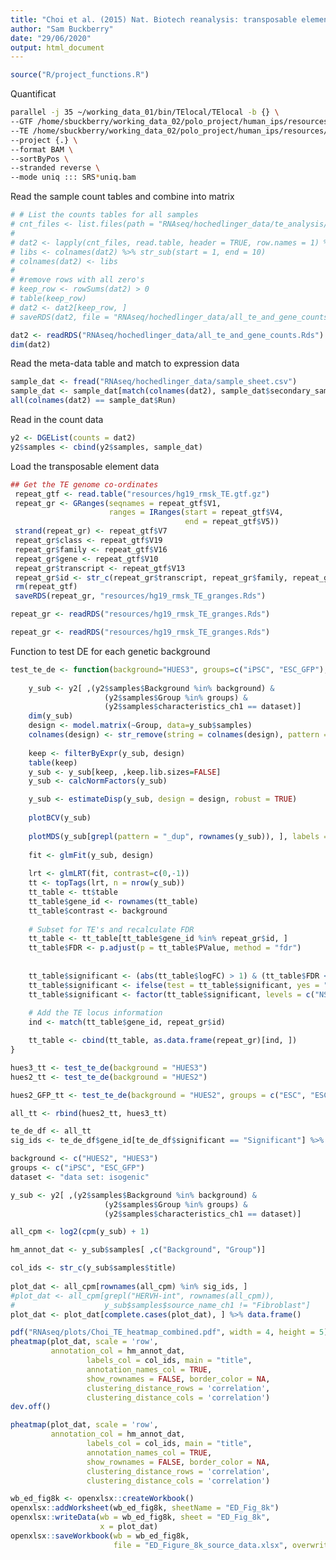 ```yaml
---
title: "Choi et al. (2015) Nat. Biotech reanalysis: transposable elements"
author: "Sam Buckberry"
date: "29/06/2020"
output: html_document
---
```


```r
source("R/project_functions.R")
```

Quantificat
```bash
parallel -j 35 ~/working_data_01/bin/TElocal/TElocal -b {} \
--GTF /home/sbuckberry/working_data_02/polo_project/human_ips/resources/hg19_ensGene_with_ercc.gtf \
--TE /home/sbuckberry/working_data_02/polo_project/human_ips/resources/hg19_rmsk_TElocus.ind \
--project {.} \
--format BAM \
--sortByPos \
--stranded reverse \
--mode uniq ::: SRS*uniq.bam
```

Read the sample count tables and combine into matrix
```r
# # List the counts tables for all samples
# cnt_files <- list.files(path = "RNAseq/hochedlinger_data/te_analysis/", full.names = TRUE, pattern = "cntTable.gz")
# 
# dat2 <- lapply(cnt_files, read.table, header = TRUE, row.names = 1) %>% do.call(cbind, .)
# libs <- colnames(dat2) %>% str_sub(start = 1, end = 10)
# colnames(dat2) <- libs
# 
# #remove rows with all zero's 
# keep_row <- rowSums(dat2) > 0
# table(keep_row)
# dat2 <- dat2[keep_row, ]
# saveRDS(dat2, file = "RNAseq/hochedlinger_data/all_te_and_gene_counts.Rds")

dat2 <- readRDS("RNAseq/hochedlinger_data/all_te_and_gene_counts.Rds")
dim(dat2)
```

Read the meta-data table and match to expression data
```r
sample_dat <- fread("RNAseq/hochedlinger_data/sample_sheet.csv")
sample_dat <- sample_dat[match(colnames(dat2), sample_dat$secondary_sample_accession), ]
all(colnames(dat2) == sample_dat$Run)
```


Read in the count data
```r
y2 <- DGEList(counts = dat2)
y2$samples <- cbind(y2$samples, sample_dat)
```


Load the transposable element data
```r
## Get the TE genome co-ordinates
 repeat_gtf <- read.table("resources/hg19_rmsk_TE.gtf.gz")
 repeat_gr <- GRanges(seqnames = repeat_gtf$V1,
                      ranges = IRanges(start = repeat_gtf$V4,
                                       end = repeat_gtf$V5))
 strand(repeat_gr) <- repeat_gtf$V7
 repeat_gr$class <- repeat_gtf$V19
 repeat_gr$family <- repeat_gtf$V16
 repeat_gr$gene <- repeat_gtf$V10
 repeat_gr$transcript <- repeat_gtf$V13
 repeat_gr$id <- str_c(repeat_gr$transcript, repeat_gr$family, repeat_gr$class, sep = ":")
 rm(repeat_gtf)
 saveRDS(repeat_gr, "resources/hg19_rmsk_TE_granges.Rds")

repeat_gr <- readRDS("resources/hg19_rmsk_TE_granges.Rds")
```


```r
repeat_gr <- readRDS("resources/hg19_rmsk_TE_granges.Rds")
```


Function to test DE for each genetic background
```r

test_te_de <- function(background="HUES3", groups=c("iPSC", "ESC_GFP"), dataset="data set: isogenic"){
    
    y_sub <- y2[ ,(y2$samples$Background %in% background) &
                     (y2$samples$Group %in% groups) &
                     (y2$samples$characteristics_ch1 == dataset)]
    dim(y_sub)
    design <- model.matrix(~Group, data=y_sub$samples)
    colnames(design) <- str_remove(string = colnames(design), pattern = "Group")
    
    keep <- filterByExpr(y_sub, design)
    table(keep)
    y_sub <- y_sub[keep, ,keep.lib.sizes=FALSE]
    y_sub <- calcNormFactors(y_sub)

    y_sub <- estimateDisp(y_sub, design = design, robust = TRUE)
    
    plotBCV(y_sub)
    
    plotMDS(y_sub[grepl(pattern = "_dup", rownames(y_sub)), ], labels = y_sub$samples$source_name_ch1)
    
    fit <- glmFit(y_sub, design)
    
    lrt <- glmLRT(fit, contrast=c(0,-1))
    tt <- topTags(lrt, n = nrow(y_sub))
    tt_table <- tt$table
    tt_table$gene_id <- rownames(tt_table)
    tt_table$contrast <- background
        
    # Subset for TE's and recalculate FDR
    tt_table <- tt_table[tt_table$gene_id %in% repeat_gr$id, ]
    tt_table$FDR <- p.adjust(p = tt_table$PValue, method = "fdr")
    
    
    tt_table$significant <- (abs(tt_table$logFC) > 1) & (tt_table$FDR < 0.05) & (tt_table$logCPM > 0)
    tt_table$significant <- ifelse(test = tt_table$significant, yes = "Significant", no = "NS")
    tt_table$significant <- factor(tt_table$significant, levels = c("NS", "Significant"))
    
    # Add the TE locus information
    ind <- match(tt_table$gene_id, repeat_gr$id)

    tt_table <- cbind(tt_table, as.data.frame(repeat_gr)[ind, ])
}

hues3_tt <- test_te_de(background = "HUES3")
hues2_tt <- test_te_de(background = "HUES2")

hues2_GFP_tt <- test_te_de(background = "HUES2", groups = c("ESC", "ESC_GFP"))

all_tt <- rbind(hues2_tt, hues3_tt)


```



```r
te_de_df <- all_tt
sig_ids <- te_de_df$gene_id[te_de_df$significant == "Significant"] %>% unique()

background <- c("HUES2", "HUES3")
groups <- c("iPSC", "ESC_GFP") 
dataset <- "data set: isogenic"

y_sub <- y2[ ,(y2$samples$Background %in% background) &
                     (y2$samples$Group %in% groups) &
                     (y2$samples$characteristics_ch1 == dataset)]

all_cpm <- log2(cpm(y_sub) + 1)

hm_annot_dat <- y_sub$samples[ ,c("Background", "Group")] 

col_ids <- str_c(y_sub$samples$title)
        
plot_dat <- all_cpm[rownames(all_cpm) %in% sig_ids, ]
#plot_dat <- all_cpm[grepl("HERVH-int", rownames(all_cpm)),
#                    y_sub$samples$source_name_ch1 != "Fibroblast"]
plot_dat <- plot_dat[complete.cases(plot_dat), ] %>% data.frame()

pdf("RNAseq/plots/Choi_TE_heatmap_combined.pdf", width = 4, height = 5)
pheatmap(plot_dat, scale = 'row',
         annotation_col = hm_annot_dat, 
                 labels_col = col_ids, main = "title",
                 annotation_names_col = TRUE,
                 show_rownames = FALSE, border_color = NA,
                 clustering_distance_rows = 'correlation',
                 clustering_distance_cols = 'correlation')
dev.off()
```

```r
pheatmap(plot_dat, scale = 'row',
         annotation_col = hm_annot_dat, 
                 labels_col = col_ids, main = "title",
                 annotation_names_col = TRUE,
                 show_rownames = FALSE, border_color = NA,
                 clustering_distance_rows = 'correlation',
                 clustering_distance_cols = 'correlation')
```


```r
wb_ed_fig8k <- openxlsx::createWorkbook()
openxlsx::addWorksheet(wb_ed_fig8k, sheetName = "ED_Fig_8k")
openxlsx::writeData(wb = wb_ed_fig8k, sheet = "ED_Fig_8k",
                    x = plot_dat)
openxlsx::saveWorkbook(wb = wb_ed_fig8k,
                       file = "ED_Figure_8k_source_data.xlsx", overwrite = TRUE)
```

